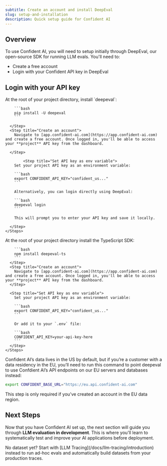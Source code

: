```yaml
---
subtitle: Create an account and install DeepEval
slug: setup-and-installation
description: Quick setup guide for Confident AI
---
```


## Overview

To use Confident AI, you will need to setup initially through DeepEval, our open-source SDK for running LLM evals. You'll need to:

- Create a free account
- Login with your Confident API key in DeepEval

## Login with your API key

<Tabs>
  <Tab title="Python">
    <Steps>
      <Step title="Install DeepEval">
        At the root of your project directory, install `deepeval`:
        
        ```bash
        pip install -U deepeval
        ```

      </Step>
      <Step title="Create an account">
        Navigate to [app.confident-ai.com](https://app.confident-ai.com) and create a free account. Once logged in, you'll be able to access your **project** API key from the dashboard.

      </Step>

            <Step title="Set API key as env variable">
        Set your project API key as an environment variable:

        ```bash
        export CONFIDENT_API_KEY="confident_us..."
        ```

        Alternatively, you can login directly using DeepEval:

        ```bash
        deepeval login
        ```

        This will prompt you to enter your API key and save it locally.

      </Step>
    </Steps>

  </Tab>
  <Tab title="Typescript">
    <Steps>
      <Step title="Install DeepEval">
        At the root of your project directory install the TypeScript SDK:

        ```bash
        npm install deepeval-ts
        ```
      </Step>
      <Step title="Create an account">
        Navigate to [app.confident-ai.com](https://app.confident-ai.com) and create a free account. Once logged in, you'll be able to access your **project** API key from the dashboard.
      </Step>

      <Step title="Set API key as env variable">
        Set your project API key as an environment variable:

        ```bash
        export CONFIDENT_API_KEY="confident_us..."
        ```

        Or add it to your `.env` file:

        ```bash
        CONFIDENT_API_KEY=your-api-key-here
        ```
      </Step>
    </Steps>

  </Tab>
</Tabs>

<Tip>

Confident AI’s data lives in the US by default, but if you’re a customer with a data residency in the EU, you’ll need to run this command to point deepeval to use Confdient AI’s API endpoints on our EU servers and databases instead:

```bash
export CONFIDENT_BASE_URL="https://eu.api.confident-ai.com"
```

This step is only required if you’ve created an account in the EU data region.

</Tip>

## Next Steps

Now that you have Confident AI set up, the next section will guide you through **LLM evaluation in development**. This is where you'll learn to systematically test and improve your AI applications before deployment.

<Warning>
  No dataset yet? Start with [LLM Tracing](/docs/llm-tracing/introduction)
  instead to run ad-hoc evals and automatically build datasets from your
  production traces.
</Warning>

